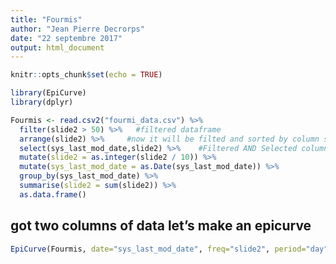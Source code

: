```yaml
---
title: "Fourmis"
author: "Jean Pierre Decrorps"
date: "22 septembre 2017"
output: html_document
---
```


```r
knitr::opts_chunk$set(echo = TRUE)
```


```r
library(EpiCurve)
library(dplyr)

Fourmis <- read.csv2("fourmi_data.csv") %>%
  filter(slide2 > 50) %>%   #filtered dataframe
  arrange(slide2) %>%     #now it will be filted and sorted by column slide2
  select(sys_last_mod_date,slide2) %>%    #Filtered AND Selected columns only
  mutate(slide2 = as.integer(slide2 / 10)) %>%
  mutate(sys_last_mod_date = as.Date(sys_last_mod_date)) %>%
  group_by(sys_last_mod_date) %>%
  summarise(slide2 = sum(slide2)) %>%
  as.data.frame()

```

## got two columns of data let's make an epicurve

```r
EpiCurve(Fourmis, date="sys_last_mod_date", freq="slide2", period="day", split=6)
```

